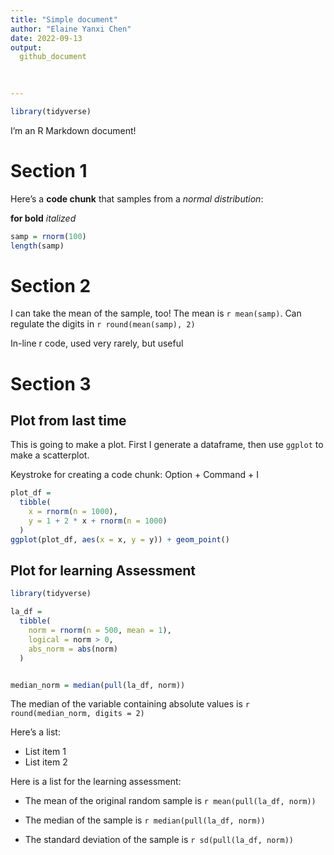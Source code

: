 ```yaml
---
title: "Simple document"
author: "Elaine Yanxi Chen"
date: 2022-09-13
output: 
  github_document
    

    
---
```


```r
library(tidyverse)
```

I'm an R Markdown document! 

# Section 1

Here's a **code chunk** that samples from 
a _normal distribution_:

**for bold**
_italized_

```r
samp = rnorm(100)
length(samp)
```

# Section 2

I can take the mean of the sample, too!
The mean is `r mean(samp)`.
Can regulate the digits in `r round(mean(samp), 2)`

In-line r code, used very rarely, but useful

# Section 3

## Plot from last time 

This is going to make a plot. First I generate a dataframe, then use `ggplot` to
make a scatterplot.

Keystroke for creating a code chunk: Option + Command + I 



```r
plot_df = 
  tibble(
    x = rnorm(n = 1000),
    y = 1 + 2 * x + rnorm(n = 1000)
  )
ggplot(plot_df, aes(x = x, y = y)) + geom_point()
```

## Plot for learning Assessment

```r
library(tidyverse)

la_df =
  tibble(
    norm = rnorm(n = 500, mean = 1),
    logical = norm > 0,
    abs_norm = abs(norm)
  )


median_norm = median(pull(la_df, norm))
```

The median of the variable containing absolute values is `r round(median_norm, digits = 2)`

Here's a list:

* List item 1
* List item 2

Here is a list for the learning assessment:

* The mean of the original random sample is `r mean(pull(la_df, norm))`

* The median of the sample is `r median(pull(la_df, norm))`

* The standard deviation of the sample is `r sd(pull(la_df, norm))`
